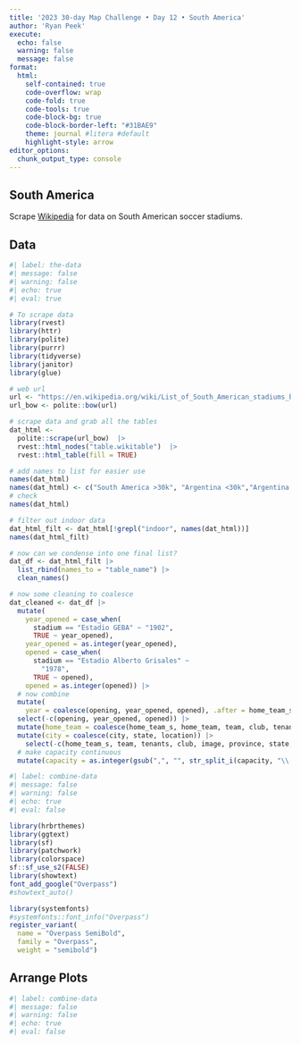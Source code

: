 ```yaml
---
title: '2023 30-day Map Challenge • Day 12 • South America'
author: 'Ryan Peek'
execute:
  echo: false
  warning: false
  message: false
format: 
  html:
    self-contained: true
    code-overflow: wrap
    code-fold: true
    code-tools: true
    code-block-bg: true
    code-block-border-left: "#31BAE9"
    theme: journal #litera #default
    highlight-style: arrow
editor_options: 
  chunk_output_type: console
---
```


## South America

Scrape [Wikipedia](https://en.wikipedia.org/wiki/List_of_South_American_stadiums_by_capacity) for data on South American soccer stadiums.


## Data

```r
#| label: the-data
#| message: false
#| warning: false
#| echo: true
#| eval: true

# To scrape data
library(rvest)
library(httr)
library(polite)
library(purrr)
library(tidyverse)
library(janitor)
library(glue)

# web url
url <- "https://en.wikipedia.org/wiki/List_of_South_American_stadiums_by_capacity"
url_bow <- polite::bow(url)

# scrape data and grab all the tables
dat_html <-
  polite::scrape(url_bow)  |>
  rvest::html_nodes("table.wikitable")  |> 
  rvest::html_table(fill = TRUE) 

# add names to list for easier use
names(dat_html)
names(dat_html) <- c("South America >30k", "Argentina <30k","Argentina <30k indoor", "Bolivia <30k","Bolivia <30k indoor", "Brazil <30k", "Brazil <30k indoor", "Chile <30k", "Chile <30k indoor", "Columbia <30k", "Columbia <30k indoor", "Ecuador <30k", "Ecuador <30k indoor", "Guyana <30k", "Paraguay <30k", "Peru <30k", "Peru <30k indoor","Uruguay <30k", "Venezuela <30k", "Venezuela <30k indoor")
# check
names(dat_html)

# filter out indoor data
dat_html_filt <- dat_html[!grepl("indoor", names(dat_html))]
names(dat_html_filt)

# now can we condense into one final list?
dat_df <- dat_html_filt |> 
  list_rbind(names_to = "table_name") |> 
  clean_names()

# now some cleaning to coalesce
dat_cleaned <- dat_df |> 
  mutate(
    year_opened = case_when(
      stadium == "Estadio GEBA" ~ "1902",
      TRUE ~ year_opened),
    year_opened = as.integer(year_opened),
    opened = case_when(
      stadium == "Estadio Alberto Grisales" ~ 
        "1978",
      TRUE ~ opened),
    opened = as.integer(opened)) |>
  # now combine
  mutate(
    year = coalesce(opening, year_opened, opened), .after = home_team_s) |> 
  select(-c(opening, year_opened, opened)) |> 
  mutate(home_team = coalesce(home_team_s, home_team, team, club, tenants)) |> 
  mutate(city = coalesce(city, state, location)) |> 
    select(-c(home_team_s, team, tenants, club, image, province, state, location)) |> 
  # make capacity continuous
  mutate(capacity = as.integer(gsub(",", "", str_split_i(capacity, "\\[", 1))))

```


```r
#| label: combine-data
#| message: false
#| warning: false
#| echo: true
#| eval: false

library(hrbrthemes)
library(ggtext)
library(sf)
library(patchwork)
library(colorspace)
sf::sf_use_s2(FALSE)
library(showtext)
font_add_google("Overpass")
#showtext_auto()

library(systemfonts)
#systemfonts::font_info("Overpass")
register_variant(
  name = "Overpass SemiBold",
  family = "Overpass",
  weight = "semibold")

```


## Arrange Plots

```r
#| label: combine-data
#| message: false
#| warning: false
#| echo: true
#| eval: false



```

